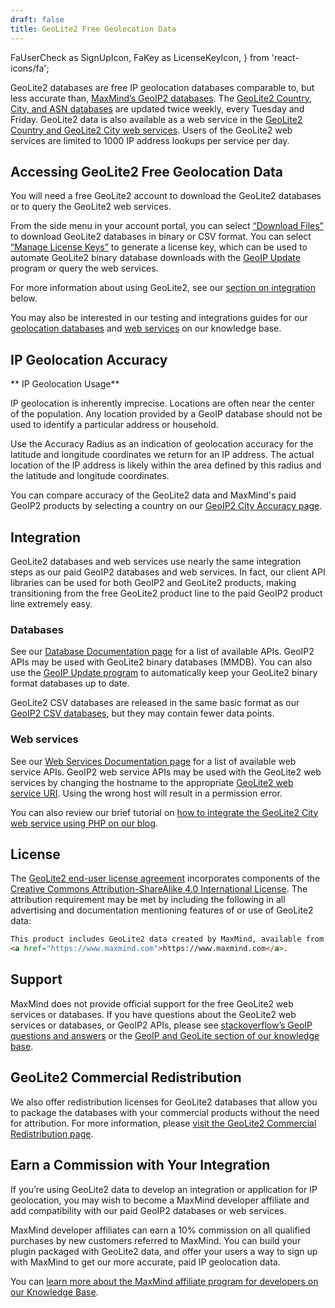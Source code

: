 ```yaml
---
draft: false
title: GeoLite2 Free Geolocation Data
---
```


  FaUserCheck as SignUpIcon,
  FaKey as LicenseKeyIcon,
} from 'react-icons/fa';

GeoLite2 databases are free IP geolocation databases comparable to, but less
accurate than,
[MaxMind’s GeoIP2 databases](https://www.maxmind.com/en/geoip2-databases). The
[GeoLite2 Country, City, and ASN databases](/static/pdf/GeoLite2-IP-MetaData-Databases-Comparison-Chart.pdf)
are updated twice weekly, every Tuesday and Friday. GeoLite2 data is also
available as a web service in the
[GeoLite2 Country and GeoLite2 City web services](/static/pdf/GeoLite2-and-GeoIP2-Precision-Web-Services-Comparison.pdf).
Users of the GeoLite2 web services are limited to 1000 IP address lookups per
service per day.

## Accessing GeoLite2 Free Geolocation Data

You will need a free GeoLite2 account to download the GeoLite2 databases or to
query the GeoLite2 web services.

<LinkGroupContainer>
  <LinkGroup>
    <LinkGroupCard
      description="Receive download access to GeoLite2 databases or query access to GeoLite2 web services at no charge."
      heading="Sign Up for GeoLite2"
      icon={SignUpIcon}
      to="https://www.maxmind.com/en/geolite2/signup"
    />
    <LinkGroupCard
      description="License keys are used to query the web services and authenticate the GeoIP Update program."
      heading="Generate a License Key"
      icon={LicenseKeyIcon}
      to="https://www.maxmind.com/en/accounts/current/license-key"
    />
  </LinkGroup>
</LinkGroupContainer>

From the side menu in your account portal, you can select
[“Download Files”](https://www.maxmind.com/en/accounts/current/geoip/downloads)
to download GeoLite2 databases in binary or CSV format. You can select
[“Manage License Keys”](https://www.maxmind.com/en/accounts/current/license-key)
to generate a license key, which can be used to automate GeoLite2 binary
database downloads with the
[GeoIP Update](/geoip/updating-databases/#using-geoip-update) program or query
the web services.

For more information about using GeoLite2, see our
[section on integration](#integration) below.

You may also be interested in our testing and integrations guides for our
[geolocation databases](https://support.maxmind.com/hc/en-us/articles/4408216183835-Test-Databases-and-Lookup-IPs)
and
[web services](https://support.maxmind.com/hc/en-us/articles/4408248793627-Test-the-Web-Services)
on our knowledge base.

## IP Geolocation Accuracy

<Alert type="warning">
  ** IP Geolocation Usage**

IP geolocation is inherently imprecise. Locations are often near the center of
the population. Any location provided by a GeoIP database should not be used to
identify a particular address or household.

</Alert>

Use the Accuracy Radius as an indication of geolocation accuracy for the
latitude and longitude coordinates we return for an IP address. The actual
location of the IP address is likely within the area defined by this radius and
the latitude and longitude coordinates.

You can compare accuracy of the GeoLite2 data and MaxMind's paid GeoIP2 products
by selecting a country on our
[GeoIP2 City Accuracy page](https://www.maxmind.com/en/geoip2-city-accuracy-comparison).

## Integration

GeoLite2 databases and web services use nearly the same integration steps as our
paid GeoIP2 databases and web services. In fact, our client API libraries can be
used for both GeoIP2 and GeoLite2 products, making transitioning from the free
GeoLite2 product line to the paid GeoIP2 product line extremely easy.

### Databases

See our
[Database Documentation page](/geoip/docs/databases#official-client-apis) for a
list of available APIs. GeoIP2 APIs may be used with GeoLite2 binary databases
(MMDB). You can also use the
[GeoIP Update program](/geoip/updating-databases/#using-geoip-update) to
automatically keep your GeoLite2 binary format databases up to date.

GeoLite2 CSV databases are released in the same basic format as our
[GeoIP2 CSV databases](/geoip/docs/databases/city-and-country#csv-databases),
but they may contain fewer data points.

### Web services

See our
[Web Services Documentation page](/geoip/docs/web-services#official-client-apis)
for a list of available web service APIs. GeoIP2 web service APIs may be used
with the GeoLite2 web services by changing the hostname to the appropriate
[GeoLite2 web service URI](/geoip/docs/web-services/requests#geolite2-endpoints).
Using the wrong host will result in a permission error.

You can also review our brief tutorial on
[how to integrate the GeoLite2 City web service using PHP on our blog](https://blog.maxmind.com/2021/01/integrating-maxminds-free-and-paid-ip-geolocation-web-services-in-php/).

## License

The
[GeoLite2 end-user license agreement](https://www.maxmind.com/en/geolite2/eula)
incorporates components of the
[Creative Commons Attribution-ShareAlike 4.0 International License](https://creativecommons.org/licenses/by-sa/4.0/).
The attribution requirement may be met by including the following in all
advertising and documentation mentioning features of or use of GeoLite2 data:

```html
This product includes GeoLite2 data created by MaxMind, available from
<a href="https://www.maxmind.com">https://www.maxmind.com</a>.
```

## Support

MaxMind does not provide official support for the free GeoLite2 web services or
databases. If you have questions about the GeoLite2 web services or databases,
or GeoIP2 APIs, please see
[stackoverflow’s GeoIP questions and answers](https://stackoverflow.com/questions/tagged/geoip)
or the
[GeoIP and GeoLite section of our knowledge base](https://support.maxmind.com/hc/en-us/categories/1260801446650-GeoIP2-and-GeoLite2).

## GeoLite2 Commercial Redistribution

We also offer redistribution licenses for GeoLite2 databases that allow you to
package the databases with your commercial products without the need for
attribution. For more information, please
[visit the GeoLite2 Commercial Redistribution page](https://www.maxmind.com/en/geolite2-commercial-redistribution).

## Earn a Commission with Your Integration

If you’re using GeoLite2 data to develop an integration or application for IP
geolocation, you may wish to become a MaxMind developer affiliate and add
compatibility with our paid GeoIP2 databases or web services.

MaxMind developer affiliates can earn a 10% commission on all qualified
purchases by new customers referred to MaxMind. You can build your plugin
packaged with GeoLite2 data, and offer your users a way to sign up with MaxMind
to get our more accurate, paid IP geolocation data.

You can
[learn more about the MaxMind affiliate program for developers on our Knowledge Base](https://support.maxmind.com/hc/en-us/sections/5066199198619-Affiliate-Program).
